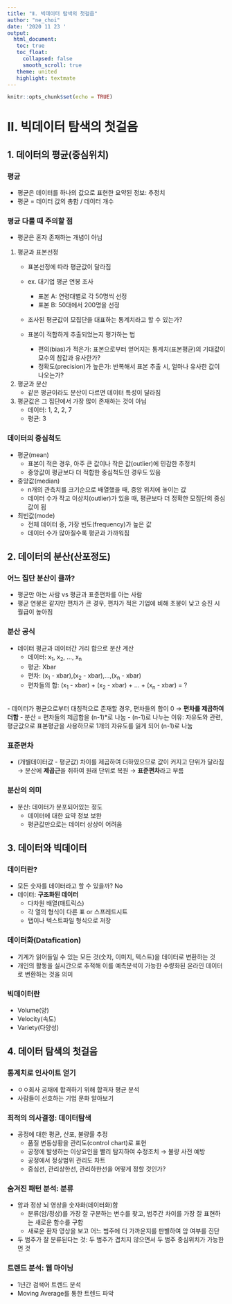 ```yaml
---
title: "Ⅱ. 빅데이터 탐색의 첫걸음"
author: "ne_choi"
date: '2020 11 23 '
output:
  html_document:
   toc: true
   toc_float:
     collapsed: false
     smooth_scroll: true
   theme: united
   highlight: textmate
---
```


```r
knitr::opts_chunk$set(echo = TRUE)
```

# Ⅱ. 빅데이터 탐색의 첫걸음 
## 1. 데이터의 평균(중심위치)

### 평균
- 평균은 데이터를 하나의 값으로 표현한 요약된 정보: 추정치
- 평균 = 데이터 값의 총합 / 데이터 개수

### 평균 다룰 때 주의할 점
- 평균은 혼자 존재하는 개념이 아님

1. 평균과 표본선정
   - 표본선정에 따라 평균값이 달라짐
   - ex. 대기업 평균 연봉 조사
     - 표본 A: 연령대별로 각 50명씩 선정
     - 표본 B: 50대에서 200명을 선정
   
   - 조사된 평균값이 모집단을 대표하는 통계치라고 할 수 있는가?
   
   - 표본이 적합하게 추출되었는지 평가하는 법
     - 편의(bias)가 적은가: 표본으로부터 얻어지는 통계치(표본평균)의 기대값이 모수의 참값과 유사한가?
     - 정확도(precision)가 높은가: 반복해서 표본 추출 시, 얼마나 유사한 값이 나오는가?

2. 평균과 분산
   - 같은 평균이라도 분산이 다르면 데이터 특성이 달라짐

3. 평균값은 그 집단에서 가장 많이 존재하는 것이 아님
   - 데이터: 1, 2, 2, 7
   - 평균: 3
  
### 데이터의 중심척도
- 평균(mean)
  - 표본이 적은 경우, 아주 큰 값이나 작은 값(outlier)에 민감한 추정치
  - 중앙값이 평균보다 더 적합한 중심척도인 경우도 있음

- 중앙값(median)
  - n개의 관측치를 크기순으로 배열했을 때, 중앙 위치에 놓이는 값
  - 데이터 수가 작고 이상치(outlier)가 있을 때, 평균보다 더 정확한 모집단의 중심값이 됨

- 최빈값(mode)
  - 전체 데이터 중, 가장 빈도(frequency)가 높은 값
  - 데이터 수가 많아질수록 평균과 가까워짐


## 2. 데이터의 분산(산포정도)
### 어느 집단 분산이 클까?
- 평균만 아는 사람 vs 평균과 표준편차를 아는 사람
- 평균 연봉은 같지만 편차가 큰 경우, 편차가 적은 기업에 비해 초봉이 낮고 승진 시 월급이 높아짐

### 분산 공식
- 데이터 평균과 데이터간 거리 합으로 분산 계산
  - 데이터: x~1~, x~2~, ..., x~n~
  - 평균: Xbar
  - 편차: (x~1~ - xbar),(x~2~ - xbar),...,(x~n~ - xbar)
  - 편차들의 합: (x~1~ - xbar) + (x~2~ - xbar) + ... + (x~n~ - xbar) = ?

<br>
- 데이터가 평균으로부터 대칭적으로 존재할 경우, 편차들의 합이 0 → **편차를 제곱하여 더함**
- 분산 = 편차들의 제곱합을 (n-1)*로 나눔
  - (n-1)로 나누는 이유: 자유도와 관련, 평균값으로 표본평균을 사용하므로 1개의 자유도를 잃게 되어 (n-1)로 나눔

### 표준편차
- (개별데이터값 - 평균값) 차이를 제곱하여 더하였으므로 값이 커지고 단위가 달라짐
  → 분산에 **제곱근**을 취하여 원래 단위로 복원 → **표준편차**라고 부름

### 분산의 의미
- 분산: 데이터가 분포되어있는 정도
  - 데이터에 대한 요약 정보 보완
  - 평균값만으로는 데이터 상상이 어려움


## 3. 데이터와 빅데이터
### 데이터란?
- 모든 숫자를 데이터라고 할 수 있을까? No
- 데이터: **구조화된 데이터**
  - 다차원 배열(매트릭스)
  - 각 열의 형식이 다른 표 or 스프레드시트
  - 탭이나 텍스트파일 형식으로 저장

### 데이터화(Datafication)
- 기계가 읽어들일 수 있는 모든 것(숫자, 이미지, 텍스트)을 데이터로 변환하는 것
- 개인의 활동을 실시간으로 추적해 이를 예측분석이 가능한 수량화된 온라인 데이터로 변환하는 것을 의미

### 빅데이터란
- Volume(양)
- Velocity(속도)
- Variety(다양성)


## 4. 데이터 탐색의 첫걸음
### 통계치로 인사이트 얻기
- ㅇㅇ회사 공채에 합격하기 위해 합격자 평균 분석
- 사람들이 선호하는 기업 문화 알아보기

### 최적의 의사결정: 데이터탐색
- 공정에 대한 평균, 산포, 불량률 추정
  - 품질 변동상황을 관리도(control chart)로 표현
  - 공정에 발생하는 이상요인을 빨리 탐지하여 수정조치 → 불량 사전 예방
  - 공정에서 정상범위 관리도 차트
  - 중심선, 관리상한선, 관리하한선을 어떻게 정할 것인가?

### 숨겨진 패턴 분석: 분류
- 암과 정상 뇌 영상을 숫자화(데이터화)함
  - 분류(암/정상)를 가장 잘 구분하는 변수를 찾고, 범주간 차이를 가장 잘 표현하는 새로운 함수를 구함
  - 새로운 환자 영상을 보고 어느 범주에 더 가까운지를 판별하여 암 여부를 진단

- 두 범주가 잘 분류된다는 것: 두 범주가 겹치지 않으면서 두 범주 중심위치가 가능한 먼 것

### 트렌드 분석: 웹 마이닝
- 1년간 검색어 트렌드 분석
- Moving Average를 통한 트렌드 파악

